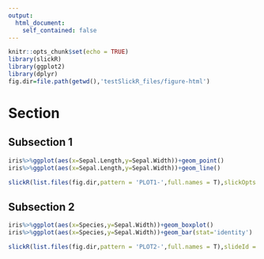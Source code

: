 ```yaml
---
output: 
  html_document:
    self_contained: false
---
```


```r
knitr::opts_chunk$set(echo = TRUE)
library(slickR)
library(ggplot2)
library(dplyr)
fig.dir=file.path(getwd(),'testSlickR_files/figure-html')
```

# Section

## Subsection 1
        

```r
iris%>%ggplot(aes(x=Sepal.Length,y=Sepal.Width))+geom_point()
iris%>%ggplot(aes(x=Sepal.Length,y=Sepal.Width))+geom_line()

slickR(list.files(fig.dir,pattern = 'PLOT1-',full.names = T),slickOpts = list(dots=T))
```

## Subsection 2
        

```r
iris%>%ggplot(aes(x=Species,y=Sepal.Width))+geom_boxplot()
iris%>%ggplot(aes(x=Species,y=Sepal.Width))+geom_bar(stat='identity')

slickR(list.files(fig.dir,pattern = 'PLOT2-',full.names = T),slideId ='newDiv' ,slickOpts = list(dots=T))
```